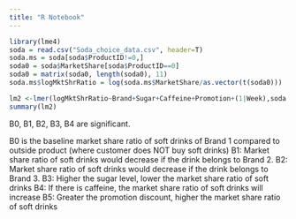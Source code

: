 ---
title: "R Notebook"
---


```{r}
library(lme4)
soda = read.csv("Soda_choice_data.csv", header=T)
soda.ms = soda[soda$ProductID!=0,]
soda0 = soda$MarketShare[soda$ProductID==0]
soda0 = matrix(soda0, length(soda0), 11)
soda.ms$logMktShrRatio = log(soda.ms$MarketShare/as.vector(t(soda0)))

```
```{r}
lm2 <-lmer(logMktShrRatio~Brand+Sugar+Caffeine+Promotion+(1|Week),soda.ms)
summary(lm2)
```
B0, B1, B2, B3, B4  are significant.

B0 is the baseline market share ratio of soft drinks of Brand 1 compared to outside product (where customer does NOT buy soft drinks)
B1: Market share ratio of soft drinks would decrease if the drink belongs to Brand 2.
B2: Market share ratio of soft drinks would decrease if the drink belongs to Brand 3.
B3: Higher the sugar level, lower the market share ratio of soft drinks
B4: If there is caffeine, the market share ratio of soft drinks will increase
B5: Greater the promotion discount, higher the market share ratio of soft drinks











